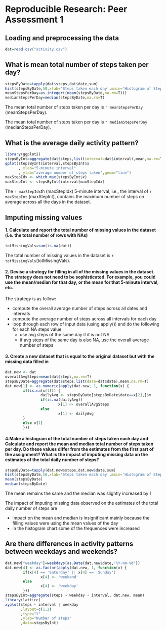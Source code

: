 # Reproducible Research: Peer Assessment 1


## Loading and preprocessing the data

```r
dat=read.csv("activity.csv")
```

## What is mean total number of steps taken per day?

```r
stepsByDate=tapply(dat$steps,dat$date,sum)
hist(stepsByDate,50,xlab='Steps taken each day',main='Histogram of Steps taken each day')
meanStepsPerDay=as.integer((mean(stepsByDate,na.rm=T)))
medianStepsPerDay=median(stepsByDate,na.rm=T)
```



The mean total number of steps taken per day is `r meanStepsPerDay` (meanStepsPerDay).

The mean total number of steps taken per day is `r medianStepsPerDay` (medianStepsPerDay).



## What is the average daily activity pattern?

```r
library(ggplot2)
stepsByInt=aggregate(dat$steps,list(interval=dat$interval),mean,na.rm=T)
qplot(stepsByInt$interval,stepsByInt$x
      , xlab="5-minute interval"
      , ylab="average number of steps taken",geom="line")
maxStepIdx <- which.max(stepsByInt$x)
maxStepInt <- stepsByInt$interval[maxStepIdx]
```

The `r maxStepIdx`th (maxStepIdx) 5-minute interval, i.e., the interval of `r maxStepInt` (maxStepInt), contains the maximum number of steps on average across all the days in the dataset.


## Imputing missing values

#### 1. Calculate and report the total number of missing values in the dataset (i.e. the total number of rows with NAs)
```r
totMissingVals=sum(is.na(dat))
```

The total number of missing values in the dataset is `r totMissingVals`(totMissingVals).

#### 2. Devise a strategy for filling in all of the missing values in the dataset. The strategy does not need to be sophisticated. For example, you could use the mean/median for that day, or the mean for that 5-minute interval, etc.

The strategy is as follow:

- compute the overall average number of steps across all dates and intervals
- compute the average number of steps across all intervals for each day
- loop through each row of input data (using apply()) and do the following for each NA steps value
  - use avg steps of the same day if it is not NA
  - if avg steps of the same day is also NA, use the overall average number of steps 

#### 3. Create a new dataset that is equal to the original dataset but with the missing data filled in

```r
dat.new <- dat
overallAvgSteps=mean(dat$steps,na.rm=T)
stepsByDate=aggregate(dat$steps,list(date=dat$date),mean,na.rm=T)
dat.new[1] <- as.numeric(apply(dat.new, 1, function(x) {
        if(is.na(x[1])) {                
                dailyAvg <- stepsByDate[stepsByDate$date==x[2],]$x 
                if(is.na(dailyAvg))
                        x[1] <- overallAvgSteps
                else
                        x[1] <- dailyAvg
        }
        else x[1]
        }))
```
#### 4.Make a histogram of the total number of steps taken each day and Calculate and report the mean and median total number of steps taken per day. Do these values differ from the estimates from the first part of the assignment? What is the impact of imputing missing data on the estimates of the total daily number of steps?

```r
stepsByDate=tapply(dat.new$steps,dat.new$date,sum)
hist(stepsByDate,50,xlab='Steps taken each day',main='Histogram of Steps taken each day (after inputing missing values)')
mean(stepsByDate)
median(stepsByDate)

```

The mean remains the same and the median was slightly increased by 1

The impact of imputing missing data observed on the estimates of the total daily number of steps are

- impact on the mean and median is insignificant mainly because the filling values were using the mean values of the day
- in the histogram chart some of the frequences were increased


## Are there differences in activity patterns between weekdays and weekends?

```r
dat.new["weekday"]=weekdays(as.Date(dat.new$date,'%Y-%m-%d'))
dat.new[4] <- as.factor(apply(dat.new, 1, function(x) {
        if(x[4] == 'Saturday' || x[4] == 'Sunday')
                x[4] <- 'weekend'
        else
                x[4] <- 'weekday'
        }))
stepsByInt=aggregate(steps ~ weekday + interval, dat.new, mean)
library(lattice)
xyplot(steps ~ interval | weekday
       ,layout=c(1,2)
       ,type="l"
       ,ylab="Number of steps"
       ,data=stepsByInt)


```
